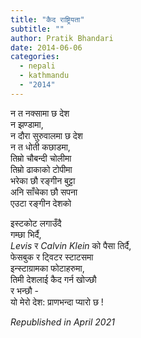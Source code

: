 ```yaml
---
title: "कैद राष्ट्रियता"
subtitle: ""
author: Pratik Bhandari
date: 2014-06-06
categories:
  - nepali
  - kathmandu
  - "2014"
---
```


<!-- Hiding the preview -->    

न त नक्सामा छ देश\
न झण्डामा,\
न दौरा सुरुवालमा छ देश\
न त धोती कछाडमा,\
तिम्रो चौबन्दी चोलीमा\
तिम्रो ढाकाको टोपीमा\
भरेका छौ रङ्गीन बुट्टा\
अनि साँचेका छौ सपना\
एउटा रङ्गीन देशको\


इस्टकोट लगाउँदै\
गम्छा भिर्दै,\
*Levis* र *Calvin Klein* को पैसा तिर्दै,\
फेसबुक र ट्विटर स्टाटसमा\
इन्स्टाग्रामका फोटाहरुमा,\
तिमी देशलाई कैद गर्न खोज्छौ\
र भन्छौ -\
यो मेरो देश: प्राणभन्दा प्यारो छ !\

_Republished in April 2021_
